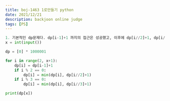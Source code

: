 ```yaml
---
title: boj-1463 1로만들기 python
date: 2021/12/21
description: backjoon online judge
tags: [PS]
---
```


```python
1. 기본적인 dp문제다. dp[i-1]+1 까지의 접근은 성공했고, 이후에 dp[i//2]+1, dp[i//3]+1 까지의 사고를 하는데 조금 오래 걸렸다. 조금 더 풀어보면서 익숙해지는 시간이 필요하다
x = int(input())

dp = [0] * 1000001

for i in range(2, x+1):
    dp[i] = dp[i-1]+1
    if i % 2 == 0:
        dp[i] = min(dp[i], dp[i//2]+1)
    if i % 3 == 0:
        dp[i] = min(dp[i], dp[i//3]+1)

print(dp[x])
```
